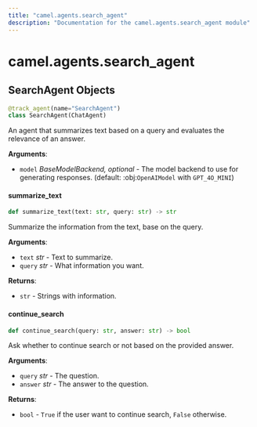```yaml
---
title: "camel.agents.search_agent"
description: "Documentation for the camel.agents.search_agent module"
---
```


<a id="camel.agents.search_agent"></a>

# camel.agents.search\_agent

<a id="camel.agents.search_agent.SearchAgent"></a>

## SearchAgent Objects

```python
@track_agent(name="SearchAgent")
class SearchAgent(ChatAgent)
```

An agent that summarizes text based on a query and evaluates the
relevance of an answer.

**Arguments**:

- `model` _BaseModelBackend, optional_ - The model backend to use for
  generating responses. (default: :obj:`OpenAIModel` with
  `GPT_4O_MINI`)

<a id="camel.agents.search_agent.SearchAgent.summarize_text"></a>

#### summarize\_text

```python
def summarize_text(text: str, query: str) -> str
```

Summarize the information from the text, base on the query.

**Arguments**:

- `text` _str_ - Text to summarize.
- `query` _str_ - What information you want.
  

**Returns**:

- `str` - Strings with information.

<a id="camel.agents.search_agent.SearchAgent.continue_search"></a>

#### continue\_search

```python
def continue_search(query: str, answer: str) -> bool
```

Ask whether to continue search or not based on the provided answer.

**Arguments**:

- `query` _str_ - The question.
- `answer` _str_ - The answer to the question.
  

**Returns**:

- `bool` - `True` if the user want to continue search, `False`
  otherwise.

